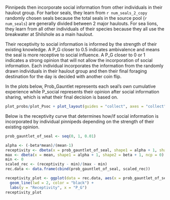 Pinnipeds then incorporate social information from other individuals in their haulout group. For harbor seals, they learn from `r num_seals_2_copy` randomly chosen seals because the total seals in the source pool (`r num_seals`) are generally divided between 2 major haulouts. For sea lions, they learn from all other individuals of their species because they all use the breakwater at Shilshole as a main haulout.

Their receptivity to social information is informed by the strength of their existing knowledge. A P_G closer to 0.5 indicates ambivalence and means the seal is more receptive to social influence. A P_G closer to 0 or 1 indicates a strong opinion that will not allow the incorporation of social information. Each individual incorporates the information from the randomly drawn individuals in their haulout group and then their final foraging destination for the day is decided with another coin flip.

In the plots below, Prob_Gauntlet represents each seal's own cumulative experience while P_social represents their opinion after social information sharing, which is what their final decision is based on. 

``` r
plot_probs/plot_Psoc + plot_layout(guides = "collect", axes = "collect")
```

Below is the receptivity curve that determines how/if social information is incorporated by individual pinnipeds depending on the strength of their existing opinion.

``` r
prob_gauntlet_of_seal <- seq(0, 1, 0.01)

alpha <- (-beta*mean)/(mean-1)
receptivity <- dbeta(x = prob_gauntlet_of_seal, shape1 = alpha + 1, shape2 = beta + 1, ncp = 0)
max <- dbeta(x = mean, shape1 = alpha + 1, shape2 = beta + 1, ncp = 0)
min <- 0
scaled_rec <- (receptivity - min)/(max - min)
rec.data <- data.frame(cbind(prob_gauntlet_of_seal, scaled_rec))

receptivity_plot <- ggplot(data = rec.data, aes(x = prob_gauntlet_of_seal, y = scaled_rec)) + 
  geom_line(lwd = 2, color = "black") +
  labs(y = "Receptivity", x = "P_G")
receptivity_plot

```